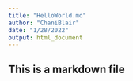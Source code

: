 ```yaml
---
title: "HelloWorld.md"
author: "ChaniBlair"
date: "1/28/2022"
output: html_document
---
```

## This is a markdown file